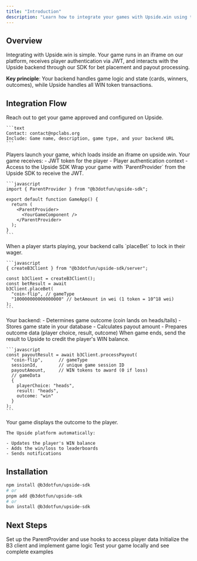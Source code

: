 ```yaml
---
title: "Introduction"
description: "Learn how to integrate your games with Upside.win using the Upside SDK. Handle game logic in your backend while Upside manages WIN token rewards."
---
```


## Overview

Integrating with Upside.win is simple. Your game runs in an iframe on our platform, receives player authentication via JWT, and interacts with the Upside backend through our SDK for bet placement and payout processing.

**Key principle**: Your backend handles game logic and state (cards, winners, outcomes), while Upside handles all WIN token transactions.

## Integration Flow

<Steps>
  <Step title="Contact B3 Team">
    Reach out to get your game approved and configured on Upside.

    ```text
    Contact: contact@npclabs.org
    Include: Game name, description, game type, and your backend URL
    ```
  </Step>
  <Step title="Game Loads in Iframe">
    Players launch your game, which loads inside an iframe on upside.win. Your game receives: - JWT token for the player - Player authentication context - Access to the Upside SDK
  </Step>
  <Step title="Frontend: Receive JWT">
    Wrap your game with `ParentProvider` from the Upside SDK to receive the JWT.

    ```javascript
    import { ParentProvider } from "@b3dotfun/upside-sdk";
    
    export default function GameApp() {
      return (
        <ParentProvider>
          <YourGameComponent />
        </ParentProvider>
      );
    }
    ```
  </Step>
  <Step title="Backend: Place Bet">
    When a player starts playing, your backend calls `placeBet` to lock in their wager.

    ```javascript
    { createB3Client } from "@b3dotfun/upside-sdk/server"; 
    
    const b3Client = createB3Client(); 
    const betResult = await
    b3Client.placeBet(
      "coin-flip", // gameType 
      "100000000000000000" // betAmount in wei (1 token = 10^18 wei) 
    ); 
    ```
  </Step>
  <Step title="Backend: Handle Game Logic">
    Your backend: - Determines game outcome (coin lands on heads/tails) - Stores game state in your database - Calculates payout amount - Prepares outcome data (player choice, result, outcome)
  </Step>
  <Step title="Backend: Process Payout">
    When game ends, send the result to Upside to credit the player's WIN balance.

    ```javascript
    const payoutResult = await b3Client.processPayout(
      "coin-flip",      // gameType
      sessionId,        // unique game session ID
      payoutAmount,     // WIN tokens to award (0 if loss)
      // gameData
      {
        playerChoice: "heads",
        result: "heads",
        outcome: "win"
      }
    );
    ```
  </Step>
  <Step title="Frontend: Show Result">
    Your game displays the outcome to the player.

    The Upside platform automatically:

    - Updates the player's WIN balance
    - Adds the win/loss to leaderboards
    - Sends notifications
  </Step>
</Steps>

## Installation

```bash
npm install @b3dotfun/upside-sdk
# or
pnpm add @b3dotfun/upside-sdk
# or
bun install @b3dotfun/upside-sdk
```

## Next Steps

<CardGroup cols={2}>
  <Card title="Frontend Integration" icon="browser" href="/upside/frontend-integration">
    Set up the ParentProvider and use hooks to access player data
  </Card>
  <Card title="Backend Integration" icon="server" href="/upside/backend-integration">
    Initialize the B3 client and implement game logic
  </Card>
  <Card title="Testing & Examples" icon="flask" href="/upside/testing-and-examples">
    Test your game locally and see complete examples
  </Card>
</CardGroup>

